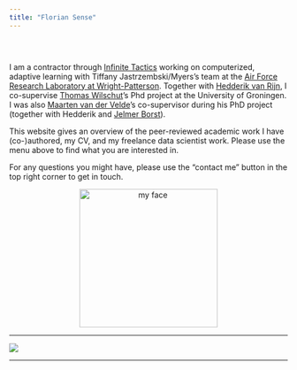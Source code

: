 ```yaml
---
title: "Florian Sense"
---
```


<div class="row" style="padding-top: 30px;">
<div class="col-sm-6">

I am a contractor through [Infinite Tactics](https://infinitetactics.com/www/) working on computerized, adaptive learning with Tiffany Jastrzembski/Myers's team at the [Air Force Research Laboratory at Wright-Patterson](https://www.wpafb.af.mil/afrl/711HPW/). Together with [Hedderik van Rijn](https://van-rijn.org/), I co-supervise [Thomas Wilschut](https://www.thomaswilschut.com/)'s Phd project at the University of Groningen. I was also [Maarten van der Velde](https://www.maartenvandervelde.com/)'s co-supervisor during his PhD project (together with Hedderik and [Jelmer Borst](https://www.jelmerborst.nl/)).

This website gives an overview of the peer-reviewed academic work I have (co-)authored, my CV, and my freelance data scientist work. Please use the menu above to find what you are interested in.

For any questions you might have, please use the "contact me" button in the top right corner to get in touch.

</div>

<div class="col-sm-6">

<!-- ![](./img/FlorianSense.png) -->
<div style="text-align:center"> <img src="./img/FlorianSense.png" alt="my face" width="250" height="250" /> </div>

</div>
</div>

-----

![](./img/fig_collage.png)

-----

<!-- <div style="text-align:center"> <img src="./img/FlorianSense.png" alt="my face" width="110" height="110" /> </div> -->